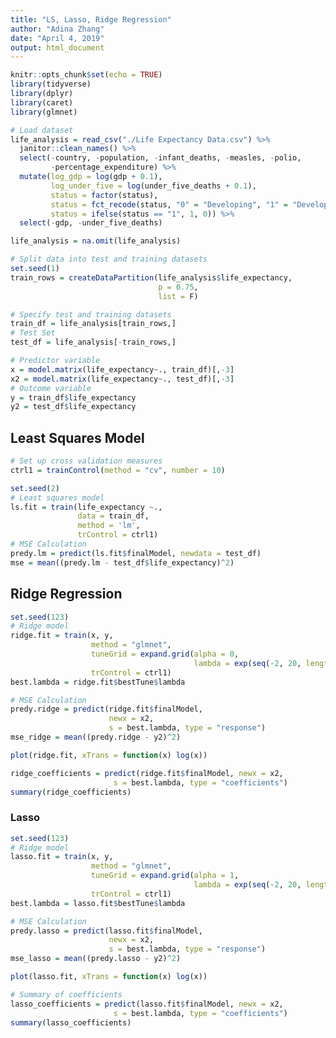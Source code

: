 ```yaml
---
title: "LS, Lasso, Ridge Regression"
author: "Adina Zhang"
date: "April 4, 2019"
output: html_document
---
```


```r
knitr::opts_chunk$set(echo = TRUE)
library(tidyverse)
library(dplyr)
library(caret)
library(glmnet)
```

```r
# Load dataset
life_analysis = read_csv("./Life Expectancy Data.csv") %>% 
  janitor::clean_names() %>%
  select(-country, -population, -infant_deaths, -measles, -polio,
         -percentage_expenditure) %>% 
  mutate(log_gdp = log(gdp + 0.1),
         log_under_five = log(under_five_deaths + 0.1),
         status = factor(status),
         status = fct_recode(status, "0" = "Developing", "1" = "Developed"),
         status = ifelse(status == "1", 1, 0)) %>% 
  select(-gdp, -under_five_deaths)

life_analysis = na.omit(life_analysis)

# Split data into test and training datasets
set.seed(1)
train_rows = createDataPartition(life_analysis$life_expectancy,
                                 p = 0.75,
                                 list = F)

# Specify test and training datasets
train_df = life_analysis[train_rows,]
# Test Set
test_df = life_analysis[-train_rows,]

# Predictor variable
x = model.matrix(life_expectancy~., train_df)[,-3]
x2 = model.matrix(life_expectancy~., test_df)[,-3]
# Outcome variable
y = train_df$life_expectancy
y2 = test_df$life_expectancy
```


## Least Squares Model

```r
# Set up cross validation measures
ctrl1 = trainControl(method = "cv", number = 10)

set.seed(2)
# Least squares model
ls.fit = train(life_expectancy ~.,
               data = train_df,
               method = 'lm',
               trControl = ctrl1)
# MSE Calculation
predy.lm = predict(ls.fit$finalModel, newdata = test_df)
mse = mean((predy.lm - test_df$life_expectancy)^2)
```

## Ridge Regression

```r
set.seed(123)
# Ridge model
ridge.fit = train(x, y,
                  method = "glmnet",
                  tuneGrid = expand.grid(alpha = 0,
                                         lambda = exp(seq(-2, 20, length = 100))),
                  trControl = ctrl1)
best.lambda = ridge.fit$bestTune$lambda

# MSE Calculation
predy.ridge = predict(ridge.fit$finalModel, 
                      newx = x2,
                      s = best.lambda, type = "response")
mse_ridge = mean((predy.ridge - y2)^2)

plot(ridge.fit, xTrans = function(x) log(x))

ridge_coefficients = predict(ridge.fit$finalModel, newx = x2,
                       s = best.lambda, type = "coefficients")
summary(ridge_coefficients)
```

### Lasso

```r
set.seed(123)
# Ridge model
lasso.fit = train(x, y,
                  method = "glmnet",
                  tuneGrid = expand.grid(alpha = 1,
                                         lambda = exp(seq(-2, 20, length = 100))),
                  trControl = ctrl1)
best.lambda = lasso.fit$bestTune$lambda

# MSE Calculation
predy.lasso = predict(lasso.fit$finalModel, 
                      newx = x2,
                      s = best.lambda, type = "response")
mse_lasso = mean((predy.lasso - y2)^2)

plot(lasso.fit, xTrans = function(x) log(x))

# Summary of coefficients
lasso_coefficients = predict(lasso.fit$finalModel, newx = x2,
                       s = best.lambda, type = "coefficients")
summary(lasso_coefficients)
```



